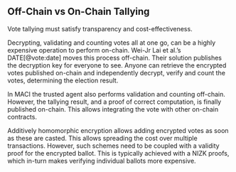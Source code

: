 ## Off-Chain vs On-Chain Tallying

Vote tallying must satisfy transparency and cost-effectiveness.

Decrypting, validating and counting votes all at one go, can be a highly expensive operation to perform on-chain. Wei-Jr Lai et al.'s DATE[@vote:date] moves this process off-chain. Their solution publishes the decryption key for everyone to see. Anyone can retrieve the encrypted votes published on-chain and independently decrypt, verify and count the votes, determining the election result.

In MACI the trusted agent also performs validation and counting off-chain. However, the tallying result, and a proof of correct computation, is finally published on-chain. This allows integrating the vote with other on-chain contracts.

Additively homomorphic encryption allows adding encrypted votes as soon as these are casted. This allows spreading the cost over multiple transactions. However, such schemes need to be coupled with a validity proof for the encrypted ballot. This is typically achieved with a NIZK proofs, which in-turn makes verifying individual ballots more expensive.
